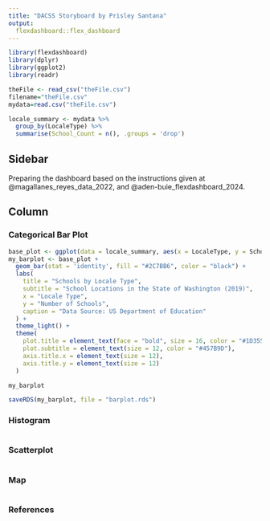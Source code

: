```yaml
---
title: "DACSS Storyboard by Prisley Santana"
output: 
  flexdashboard::flex_dashboard
---
```


```r
library(flexdashboard)
library(dplyr)
library(ggplot2)
library(readr)
```

```r
theFile <- read_csv("theFile.csv")
filename="theFile.csv"
mydata=read.csv("theFile.csv")

locale_summary <- mydata %>%
  group_by(LocaleType) %>%
  summarise(School_Count = n(), .groups = 'drop')
```

## Sidebar {.sidebar}


Preparing the dashboard based on the instructions given at @magallanes_reyes_data_2022, and @aden-buie_flexdashboard_2024.

## Column {.tabset .tabset-fade}


### Categorical Bar Plot

```r
base_plot <- ggplot(data = locale_summary, aes(x = LocaleType, y = School_Count))
my_barplot <- base_plot +
  geom_bar(stat = 'identity', fill = "#2C7BB6", color = "black") +
  labs(
    title = "Schools by Locale Type",
    subtitle = "School Locations in the State of Washington (2019)",
    x = "Locale Type",
    y = "Number of Schools",
    caption = "Data Source: US Department of Education"
  ) +
  theme_light() +
  theme(
    plot.title = element_text(face = "bold", size = 16, color = "#1D3557"),
    plot.subtitle = element_text(size = 12, color = "#457B9D"),
    axis.title.x = element_text(size = 12),
    axis.title.y = element_text(size = 12)
  )

my_barplot

saveRDS(my_barplot, file = "barplot.rds")
```


### Histogram

```r

```

### Scatterplot

```r

```


### Map

```r

```


### References 
